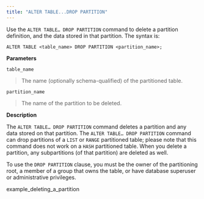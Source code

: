 ```yaml
---
title: "ALTER TABLE...DROP PARTITION"
---
```


<div id="alter_table_drop_partition" class="registered_link"></div>


Use the `ALTER TABLE… DROP PARTITION` command to delete a partition definition, and the data stored in that partition. The syntax is:

``` text
ALTER TABLE <table_name> DROP PARTITION <partition_name>;
```

**Parameters**

`table_name`

> The name (optionally schema-qualified) of the partitioned table.

`partition_name`

> The name of the partition to be deleted.

**Description**

The `ALTER TABLE… DROP PARTITION` command deletes a partition and any data stored on that partition. The `ALTER TABLE… DROP PARTITION` command can drop partitions of a `LIST` or `RANGE` partitioned table; please note that this command does not work on a `HASH` partitioned table. When you delete a partition, any subpartitions (of that partition) are deleted as well.

To use the `DROP PARTITION` clause, you must be the owner of the partitioning root, a member of a group that owns the table, or have database superuser or administrative privileges.

<div class="toctree" data-maxdepth="3">

example_deleting_a_partition

</div>
